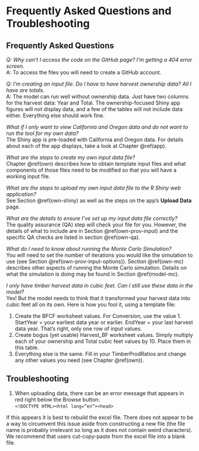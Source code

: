 # Frequently Asked Questions and Troubleshooting   {#ft}

## Frequently Asked Questions         {#ft-faqs}

*Q: Why can't I access the code on the GitHub page?  I'm getting a 404 error screen.*  
A: To access the files you will need to create a GitHub account.  

*Q: I'm creating an input file.  Do I have to have harvest ownership data?  All I have are totals.*  
A: The model can run well without ownership data.  Just have two columns for the harvest data: Year and Total.  The ownership-focused Shiny app figures will not display data, and a few of the tables will not include data either.  Everything else should work fine.    

*What if I only want to view California and Oregon data and do not want to run the tool for my own data?*  
The Shiny app is pre-loaded with California and Oregon data.  For details about each of the app displays, take a look at Chapter \@ref(app).   

*What are the steps to create my own input data file?*  
Chapter \@ref(own) describes how to obtain template input files and what components of those files need to be modified so that you will have a working input file.  

*What are the steps to upload my own input data file to the R Shiny web application?*   
See Section \@ref(own-shiny) as well as the steps on the app's **Upload Data** page.  

*What are the details to ensure I’ve set up my input data file correctly? *  
The quality assurance (QA) step will check your file for you.  However, the details of what to include are in Section \@ref(own-prov-input) and the specific QA checks are listed in section \@ref(own-qa).  

*What do I need to know about running the Monte Carlo Simulation? *  
You will need to set the number of iterations you would like the simulation to use (see Section \@ref(own-prov-input-options)).  Section \@ref(own-mc) describes other aspects of running the Monte Carlo simulation.  Details on what the simulation is doing may be found in Section \@ref(model-mc).  

*I only have timber harvest data in cubic feet.  Can I still use these data in the model?*  
Yes!  But the model needs to think that it transformed your harvest data into cubic feet all on its own.  Here is how you fool it, using a template file:  

1. Create the BFCF worksheet values.  For Conversion, use the value 1.  StartYear = your earliest data year or earlier. EndYear = your last harvest data year.  That's right, only one row of input values.  
2. Create bogus (yet usable) Harvest_BF worksheet values.  Simply multiply each of your ownership and Total cubic feet values by 10.  Place them in this table.    
3. Everything else is the same.  Fill in your TimberProdRatios and change any other values you need (see Chapter \@ref(own)).    


## Troubleshooting        {#ft-trbl}

1. When uploading data, there can be an error message that appears in red right below the Browse button:   
`<!DOCTYPE HTML><html lang=”en”><head>`  

If this appears it is best to rebuild the excel file.  There does not appear to be a way to circumvent this issue aside from constructing a new file (the file name is probably irrelevant so long as it does not contain weird characters).  We recommend that users cut-copy-paste from the excel file into a blank file.  

















